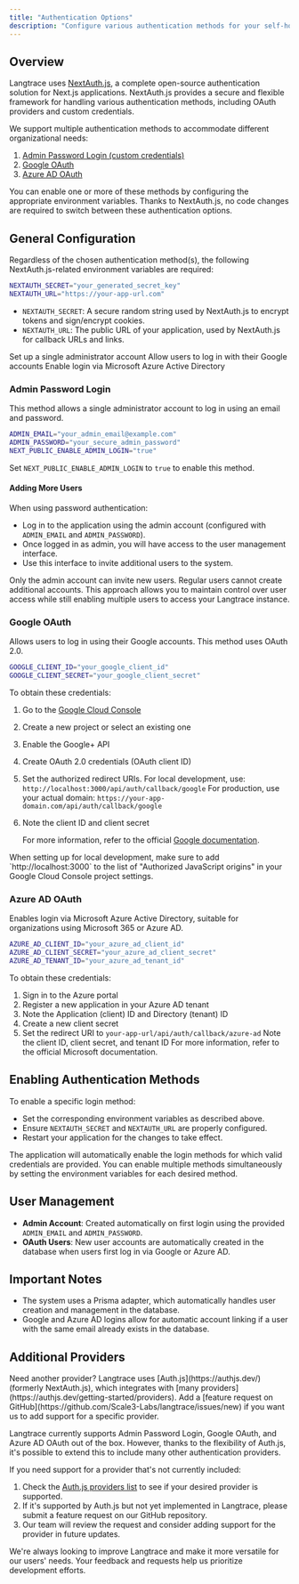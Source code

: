 ```yaml
---
title: "Authentication Options"
description: "Configure various authentication methods for your self-hosted Langtrace setup using NextAuth.js."
---
```


## Overview

Langtrace uses [NextAuth.js](https://next-auth.js.org/), a complete open-source authentication solution for Next.js applications. NextAuth.js provides a secure and flexible framework for handling various authentication methods, including OAuth providers and custom credentials.

We support multiple authentication methods to accommodate different organizational needs:

1. [Admin Password Login (custom credentials)](#admin-password-login)
2. [Google OAuth](#google-oauth)
3. [Azure AD OAuth](#azure-ad-oauth)

You can enable one or more of these methods by configuring the appropriate environment variables. Thanks to NextAuth.js, no code changes are required to switch between these authentication options.

## General Configuration

Regardless of the chosen authentication method(s), the following NextAuth.js-related environment variables are required:

```bash
NEXTAUTH_SECRET="your_generated_secret_key"
NEXTAUTH_URL="https://your-app-url.com"
```

- `NEXTAUTH_SECRET`: A secure random string used by NextAuth.js to encrypt tokens and sign/encrypt cookies.
- `NEXTAUTH_URL`: The public URL of your application, used by NextAuth.js for callback URLs and links.

<CardGroup cols={3}>
  <Card title="Admin Login" icon="user-lock" href="#admin-password-login">
    Set up a single administrator account
  </Card>
  <Card title="Google OAuth" icon="google" href="#google-oauth">
    Allow users to log in with their Google accounts
  </Card>
  <Card title="Azure AD OAuth" icon="microsoft" href="#azure-ad-oauth">
    Enable login via Microsoft Azure Active Directory
  </Card>
</CardGroup>

### Admin Password Login

This method allows a single administrator account to log in using an email and password.

```bash
ADMIN_EMAIL="your_admin_email@example.com"
ADMIN_PASSWORD="your_secure_admin_password"
NEXT_PUBLIC_ENABLE_ADMIN_LOGIN="true"
```

Set `NEXT_PUBLIC_ENABLE_ADMIN_LOGIN` to `true` to enable this method.

#### Adding More Users

When using password authentication:

- Log in to the application using the admin account (configured with `ADMIN_EMAIL` and `ADMIN_PASSWORD`).
- Once logged in as admin, you will have access to the user management interface.
- Use this interface to invite additional users to the system.

<Note>
  Only the admin account can invite new users. Regular users cannot create
  additional accounts.
</Note>
This approach allows you to maintain control over user access while still enabling
multiple users to access your Langtrace instance.

### Google OAuth

Allows users to log in using their Google accounts. This method uses OAuth 2.0.

```bash
GOOGLE_CLIENT_ID="your_google_client_id"
GOOGLE_CLIENT_SECRET="your_google_client_secret"
```

To obtain these credentials:

1. Go to the [Google Cloud Console](https://console.cloud.google.com/apis/credentials)
2. Create a new project or select an existing one
3. Enable the Google+ API
4. Create OAuth 2.0 credentials (OAuth client ID)
5. Set the authorized redirect URIs. For local development, use:
   `http://localhost:3000/api/auth/callback/google`
   For production, use your actual domain:
   `https://your-app-domain.com/api/auth/callback/google`
6. Note the client ID and client secret

   For more information, refer to the official [Google documentation](https://support.google.com/cloud/answer/6158849?hl=en).

<Note>
  When setting up for local development, make sure to add
  `http://localhost:3000` to the list of "Authorized JavaScript origins" in your
  Google Cloud Console project settings.
</Note>

### Azure AD OAuth

Enables login via Microsoft Azure Active Directory, suitable for organizations using Microsoft 365 or Azure AD.

```bash
AZURE_AD_CLIENT_ID="your_azure_ad_client_id"
AZURE_AD_CLIENT_SECRET="your_azure_ad_client_secret"
AZURE_AD_TENANT_ID="your_azure_ad_tenant_id"
```

To obtain these credentials:

1. Sign in to the Azure portal
2. Register a new application in your Azure AD tenant
3. Note the Application (client) ID and Directory (tenant) ID
4. Create a new client secret
5. Set the redirect URI to `your-app-url/api/auth/callback/azure-ad`
   Note the client ID, client secret, and tenant ID
   For more information, refer to the official Microsoft documentation.

## Enabling Authentication Methods

To enable a specific login method:

- Set the corresponding environment variables as described above.
- Ensure `NEXTAUTH_SECRET` and `NEXTAUTH_URL` are properly configured.
- Restart your application for the changes to take effect.

The application will automatically enable the login methods for which valid credentials are provided. You can enable multiple methods simultaneously by setting the environment variables for each desired method.

## User Management

- **Admin Account**: Created automatically on first login using the provided `ADMIN_EMAIL` and `ADMIN_PASSWORD`.
- **OAuth Users**: New user accounts are automatically created in the database when users first log in via Google or Azure AD.

## Important Notes

- The system uses a Prisma adapter, which automatically handles user creation and management in the database.
- Google and Azure AD logins allow for automatic account linking if a user with the same email already exists in the database.

## Additional Providers

<Note>
  Need another provider? Langtrace uses [Auth.js](https://authjs.dev/) (formerly
  NextAuth.js), which integrates with [many
  providers](https://authjs.dev/getting-started/providers). Add a [feature
  request on GitHub](https://github.com/Scale3-Labs/langtrace/issues/new) if you
  want us to add support for a specific provider.
</Note>

Langtrace currently supports Admin Password Login, Google OAuth, and Azure AD OAuth out of the box. However, thanks to the flexibility of Auth.js, it's possible to extend this to include many other authentication providers.

If you need support for a provider that's not currently included:

1. Check the [Auth.js providers list](https://authjs.dev/getting-started/providers) to see if your desired provider is supported.
2. If it's supported by Auth.js but not yet implemented in Langtrace, please submit a feature request on our GitHub repository.
3. Our team will review the request and consider adding support for the provider in future updates.

We're always looking to improve Langtrace and make it more versatile for our users' needs. Your feedback and requests help us prioritize development efforts.
